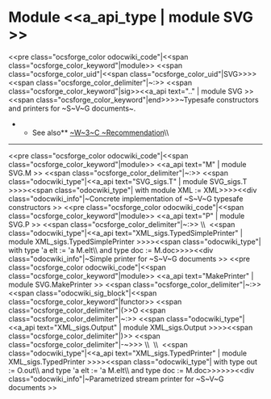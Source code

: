 =Module <<a_api_type | module SVG >> =
<<pre class="ocsforge_color odocwiki_code"|<<span class="ocsforge_color_keyword"|module>> <<span class="ocsforge_color_uid"|<<span class="ocsforge_color_uid"|SVG>>>> <<span class="ocsforge_color_delimiter"|~:>> <<span class="ocsforge_color_keyword"|sig>><<a_api text=".." | module SVG >><<span class="ocsforge_color_keyword"|end>>>>~Typesafe constructors and printers for ~S~V~G documents~.
**See also** [[http://www.w3.org/TR/SVG|~W~3~C ~Recommendation]]\\

----
<<pre class="ocsforge_color odocwiki_code"|<<span class="ocsforge_color_keyword"|module>> <<a_api text="M" | module SVG.M >> <<span class="ocsforge_color_delimiter"|~:>> <<span class="odocwiki_type"|<<a_api text="SVG_sigs.T" | module SVG_sigs.T >>>><<span class="odocwiki_type"| with module XML := XML>>>><<div class="odocwiki_info"|~Concrete implementation of ~S~V~G typesafe constructors
>>
<<pre class="ocsforge_color odocwiki_code"|<<span class="ocsforge_color_keyword"|module>> <<a_api text="P" | module SVG.P >> <<span class="ocsforge_color_delimiter"|~:>> \\  <<span class="odocwiki_type"|<<a_api text="XML_sigs.TypedSimplePrinter" | module XML_sigs.TypedSimplePrinter >>>><<span class="odocwiki_type"| with type 'a elt := 'a M.elt\\				        and type doc := M.doc>>>><<div class="odocwiki_info"|~Simple printer for ~S~V~G documents
>>
<<pre class="ocsforge_color odocwiki_code"|<<span class="ocsforge_color_keyword"|module>> <<a_api text="MakePrinter" | module SVG.MakePrinter >> <<span class="ocsforge_color_delimiter"|~:>> <<span class="odocwiki_sig_block"|<<span class="ocsforge_color_keyword"|functor>> <<span class="ocsforge_color_delimiter"|(>>O <<span class="ocsforge_color_delimiter"|~:>> <<span class="odocwiki_type"|<<a_api text="XML_sigs.Output" | module XML_sigs.Output >>>><<span class="ocsforge_color_delimiter"|)>> <<span class="ocsforge_color_delimiter"|-~>>> \\  \\  <<span class="odocwiki_type"|<<a_api text="XML_sigs.TypedPrinter" | module XML_sigs.TypedPrinter >>>><<span class="odocwiki_type"| with type out := O.out\\                         and type 'a elt := 'a M.elt\\                         and type doc := M.doc>>>>>><<div class="odocwiki_info"|~Parametrized stream printer for ~S~V~G documents
>>

